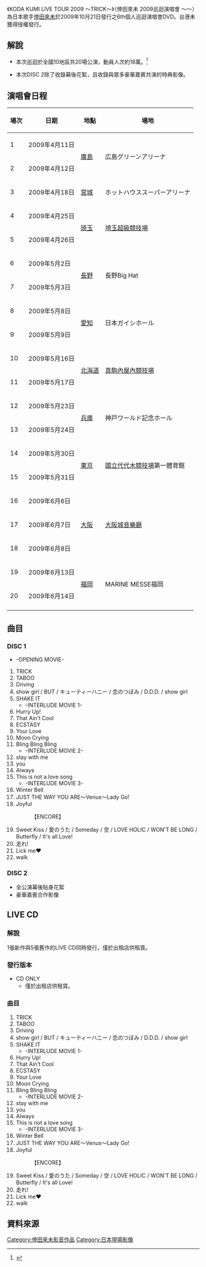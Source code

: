 {{Infobox Album
| Name        = KODA KUMI LIVE TOUR 2009 ～TRICK～
| Type        = [[video|video]]
| Artist      = [[倖田來未|倖田來未]]
| Released    = 2009年10月21日
| Genre       = [[J-POP|J-POP]]
| Length      =
| Label       = [[rhythm_zone|rhythm zone]]
| Chart position = 
| Certification = 
| Last album  = [[KODA_KUMI_FAN_CLUB_EVENT_2008「Let's_Party_Vol.1」|KODA KUMI FAN CLUB EVENT 2008「Let's Party Vol.1」]]<br /> （2009年）
| This album  = '''KODA KUMI LIVE TOUR 2009 ～TRICK～''' <br /> （2010年）
| Next album  = [[KODA_KUMI_2009_TAIWAN_LIVE|KODA KUMI 2009 TAIWAN LIVE]]<br /> （2010年）
}}

《KODA KUMI LIVE TOUR 2009 ～TRICK～》（倖田來未 2009巡迴演唱會 ～～）為日本歌手[[倖田來未|倖田來未]]於2009年10月21日發行之6th個人巡迴演唱會DVD。台港未獲得授權發行。

==解說==
*本次巡迴於全國10地區共20場公演，動員人次約18萬。<ref name="Koda Kumi Live Tour 2009 ～TRICK～">{{cite web |url=http://rhythmzone.net/koda/discography/RZBD-46400.html |title=Koda Kumi Live Tour 2009 ～TRICK～ |accessdate=2010-09-01 |work= |publisher=倖田來未（こうだくみ）OFFICIAL WEB SITE |date=2009-10-21 |deadurl=yes |archiveurl=https://web.archive.org/web/20100612014910/http://rhythmzone.net/koda/discography/RZBD-46400.html |archivedate=2010-06-12 }}</ref>

*本次DISC 2除了收錄幕後花絮，且收錄與眾多豪華嘉賓共演的特典影像。
==演唱會日程==
{| class="wikitable" style="text-align:center"
|-
!場次!!日期!!地點!!場地
|-
|1||2009年4月11日||rowspan="2"|[[廣島縣|廣島]]||rowspan="2"|広島グリーンアリーナ
|-
|2||2009年4月12日
|-
|3||2009年4月18日||[[宮城縣|宮城]]||ホットハウススーパーアリーナ
|-
|4||2009年4月25日||rowspan="2"|[[琦玉縣|琦玉]]||rowspan="2"|[[埼玉超級競技場|埼玉超級競技場]]
|-
|5||2009年4月26日
|-
|6||2009年5月2日||rowspan="2"|[[長野縣|長野]]||rowspan="2"|長野Big Hat
|-
|7||2009年5月3日
|-
|8||2009年5月8日||rowspan="2"|[[愛知縣|愛知]]||rowspan="2"|日本ガイシホール
|-
|9||2009年5月9日
|-
|10||2009年5月16日||rowspan="2"|[[北海道|北海道]]||rowspan="2"|[[真駒內屋內競技場|真駒內屋內競技場]]
|-
|11||2009年5月17日
|-
|12||2009年5月23日||rowspan="2"|[[兵庫縣|兵庫]]||rowspan="2"|神戸ワールド記念ホール
|-
|13||2009年5月24日
|-
|14||2009年5月30日||rowspan="2"|[[東京都|東京]]||rowspan="2"|[[國立代代木競技場|國立代代木競技場]]第一體育館
|-
|15||2009年5月31日
|-
|16||2009年6月6日||rowspan="3"|[[大阪府|大阪]]||rowspan="3"|[[大阪城音樂廳|大阪城音樂廳]]
|-
|17||2009年6月7日
|-
|18||2009年6月8日
|-
|19||2009年6月13日||rowspan="2"|[[福岡縣|福岡]]||rowspan="2"|MARINE MESSE福岡
|-
|20||2009年6月14日
|-
|}

==曲目==
===DISC 1===
*-OPENING MOVIE-
#TRICK
#TABOO
#Driving
#show girl / BUT / キューティーハニー / 恋のつぼみ / D.D.D. / show girl
#SHAKE IT
#*-INTERLUDE MOVIE 1-
#Hurry Up!
#That Ain't Cool
#ECSTASY
#Your Love
#Moon Crying
#Bling Bling Bling
#*-INTERLUDE MOVIE 2-
#stay with me
#you
#Always
#This is not a love song
#*-INTERLUDE MOVIE 3-
#Winter Bell
#JUST THE WAY YOU ARE～Venus～Lady Go!
#Joyful
#:【ENCORE】
#Sweet Kiss / 愛のうた / Someday / 空 / LOVE HOLIC / WON'T BE LONG / Butterfly / It's all Love!
#走れ!
#Lick me♥
#walk

===DISC 2===
*全公演幕後貼身花絮
*豪華嘉賓合作影像

==LIVE CD==
{{Infobox Album
| Name        = KODA KUMI LIVE TOUR 2009 ～TRICK～
| Type        = [[live|live]]
| Artist      = [[倖田來未|倖田來未]]
| Released    = 2013年3月20日
| Genre       = [[J-POP|J-POP]]
| Length      =
| Label       = [[rhythm_zone|rhythm zone]]
| Chart position = 
| Certification = 
| Last album  = [[Color_The_Cover|Color The Cover]]<br /> （2013年）
| This album  = '''KODA KUMI LIVE TOUR 2009 ～TRICK～'''（2013年）
| Next album  = 
}}
===解說===
1張新作與5張舊作的LIVE CD同時發行，僅於出租店供租賃。

===發行版本===
*CD ONLY
**僅於出租店供租賃。

===曲目===
#TRICK
#TABOO
#Driving
#show girl / BUT / キューティーハニー / 恋のつぼみ / D.D.D. / show girl
#SHAKE IT
#*-INTERLUDE MOVIE 1-
#Hurry Up!
#That Ain't Cool
#ECSTASY
#Your Love
#Moon Crying
#Bling Bling Bling
#*-INTERLUDE MOVIE 2-
#stay with me
#you
#Always
#This is not a love song
#*-INTERLUDE MOVIE 3-
#Winter Bell
#JUST THE WAY YOU ARE～Venus～Lady Go!
#Joyful
#:【ENCORE】
#Sweet Kiss / 愛のうた / Someday / 空 / LOVE HOLIC / WON'T BE LONG / Butterfly / It's all Love!
#走れ!
#Lick me♥
#walk

==資料來源==
<references/>

{{倖田來未}}
[[Category:倖田來未影音作品|Category:倖田來未影音作品]]
[[Category:日本現場影像|Category:日本現場影像]]